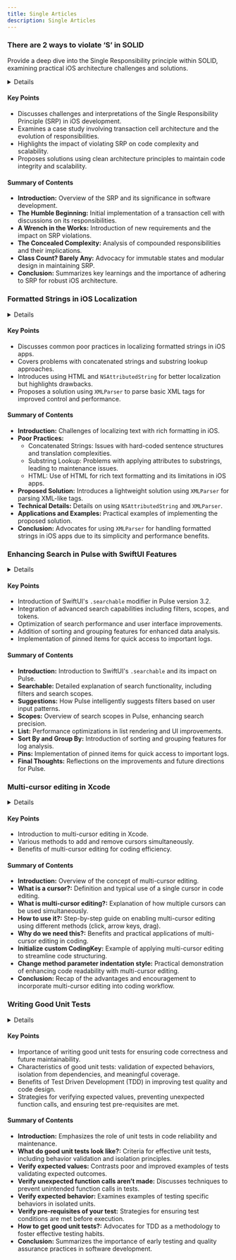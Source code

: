 ```yaml
---
title: Single Articles
description: Single Articles
---
```


### There are 2 ways to violate ‘S’ in SOLID

Provide a deep dive into the Single Responsibility principle within SOLID, examining practical iOS architecture challenges and solutions.

<details>
**URL:** [https://isaac-weisberg.medium.com/there-are-2-ways-to-violate-s-in-solid-9c327e7e4b40](https://isaac-weisberg.medium.com/there-are-2-ways-to-violate-s-in-solid-9c327e7e4b40)

**Published:** Apr 30, 2021  
**Last Updated:** Apr 30, 2021

**Author:** Isaac Weisberg

**Tags:**  
`SOLID`, `iOS development`, `architecture`, `clean code`, `Single Responsibility Principle`

</details>

#### Key Points
- Discusses challenges and interpretations of the Single Responsibility Principle (SRP) in iOS development.
- Examines a case study involving transaction cell architecture and the evolution of responsibilities.
- Highlights the impact of violating SRP on code complexity and scalability.
- Proposes solutions using clean architecture principles to maintain code integrity and scalability.

#### Summary of Contents
- **Introduction:** Overview of the SRP and its significance in software development.
- **The Humble Beginning:** Initial implementation of a transaction cell with discussions on its responsibilities.
- **A Wrench in the Works:** Introduction of new requirements and the impact on SRP violations.
- **The Concealed Complexity:** Analysis of compounded responsibilities and their implications.
- **Class Count? Barely Any:** Advocacy for immutable states and modular design in maintaining SRP.
- **Conclusion:** Summarizes key learnings and the importance of adhering to SRP for robust iOS architecture.

<LinkCard title="Read Full Article" href="https://isaac-weisberg.medium.com/there-are-2-ways-to-violate-s-in-solid-9c327e7e4b40" />

### Formatted Strings in iOS Localization

<details>
**URL:** [Formatted Strings | kean.blog](https://kean.blog/post/formatted-strings)

**Published:** November 29, 2020  
**Last Updated:** N/A

**Authors:** Alex Grebenyuk

**Tags:**  
`iOS Development`, `Localization`, `NSAttributedString`, `XMLParser`, `HTML`

</details>

#### Key Points
- Discusses common poor practices in localizing formatted strings in iOS apps.
- Covers problems with concatenated strings and substring lookup approaches.
- Introduces using HTML and `NSAttributedString` for better localization but highlights drawbacks.
- Proposes a solution using `XMLParser` to parse basic XML tags for improved control and performance.

#### Summary of Contents
- **Introduction:** Challenges of localizing text with rich formatting in iOS.
- **Poor Practices:**
  - Concatenated Strings: Issues with hard-coded sentence structures and translation complexities.
  - Substring Lookup: Problems with applying attributes to substrings, leading to maintenance issues.
  - HTML: Use of HTML for rich text formatting and its limitations in iOS apps.
- **Proposed Solution:** Introduces a lightweight solution using `XMLParser` for parsing XML-like tags.
- **Technical Details:** Details on using `NSAttributedString` and `XMLParser`.
- **Applications and Examples:** Practical examples of implementing the proposed solution.
- **Conclusion:** Advocates for using `XMLParser` for handling formatted strings in iOS apps due to its simplicity and performance benefits.

<LinkCard title="Read Full Article" href="https://kean.blog/post/formatted-strings" />

### Enhancing Search in Pulse with SwiftUI Features

<details>
**URL:** [https://kean.blog/post/pulse-search](https://kean.blog/post/pulse-search)

**Published:** January 24, 2023  
**Last Updated:** N/A

**Author:** Alex Grebenyuk

**Tags:**  
`SwiftUI`, `iOS 15`, `iOS 16`, `Pulse`, `Search`, `UI Design`

</details>

#### Key Points
- Introduction of SwiftUI's `.searchable` modifier in Pulse version 3.2.
- Integration of advanced search capabilities including filters, scopes, and tokens.
- Optimization of search performance and user interface improvements.
- Addition of sorting and grouping features for enhanced data analysis.
- Implementation of pinned items for quick access to important logs.

#### Summary of Contents
- **Introduction:** Introduction to SwiftUI's `.searchable` and its impact on Pulse.
- **Searchable:** Detailed explanation of search functionality, including filters and search scopes.
- **Suggestions:** How Pulse intelligently suggests filters based on user input patterns.
- **Scopes:** Overview of search scopes in Pulse, enhancing search precision.
- **List:** Performance optimizations in list rendering and UI improvements.
- **Sort By and Group By:** Introduction of sorting and grouping features for log analysis.
- **Pins:** Implementation of pinned items for quick access to important logs.
- **Final Thoughts:** Reflections on the improvements and future directions for Pulse.

<LinkCard title="Read Full Article" href="https://kean.blog/post/pulse-search" />

### Multi-cursor editing in Xcode

<details>
**URL:** [Multi-cursor editing in Xcode](https://sarunw.com/posts/multi-cursor-editing-in-xcode/)

**Published:** 11 Nov 2020  
**Last Updated:** 11 Nov 2020

**Authors:** `Sarun Wongpatcharapakorn`

**Tags:**  
`Xcode`, `Workflow`
</details>

#### Key Points
- Introduction to multi-cursor editing in Xcode.
- Various methods to add and remove cursors simultaneously.
- Benefits of multi-cursor editing for coding efficiency.

#### Summary of Contents
- **Introduction:** Overview of the concept of multi-cursor editing.
- **What is a cursor?:** Definition and typical use of a single cursor in code editing.
- **What is multi-cursor editing?:** Explanation of how multiple cursors can be used simultaneously.
- **How to use it?:** Step-by-step guide on enabling multi-cursor editing using different methods (click, arrow keys, drag).
- **Why do we need this?:** Benefits and practical applications of multi-cursor editing in coding.
- **Initialize custom CodingKey:** Example of applying multi-cursor editing to streamline code structuring.
- **Change method parameter indentation style:** Practical demonstration of enhancing code readability with multi-cursor editing.
- **Conclusion:** Recap of the advantages and encouragement to incorporate multi-cursor editing into coding workflow.

<LinkCard title="Read Full Article" href="https://sarunw.com/posts/multi-cursor-editing-in-xcode/" />

### Writing Good Unit Tests

<details>
**URL:** [Writing good unit tests](https://blog.devgenius.io/writing-good-unit-tests-2158be9ee82d)

**Published:** Oct 17, 2023  
**Last Updated:** N/A

**Authors:** `Chris Mash`

**Tags:**  
`Unit Testing`, `Software Development`, `Test Driven Development`, `TDD`
</details>

#### Key Points
- Importance of writing good unit tests for ensuring code correctness and future maintainability.
- Characteristics of good unit tests: validation of expected behaviors, isolation from dependencies, and meaningful coverage.
- Benefits of Test Driven Development (TDD) in improving test quality and code design.
- Strategies for verifying expected values, preventing unexpected function calls, and ensuring test pre-requisites are met.

#### Summary of Contents
- **Introduction:** Emphasizes the role of unit tests in code reliability and maintenance.
- **What do good unit tests look like?:** Criteria for effective unit tests, including behavior validation and isolation principles.
- **Verify expected values:** Contrasts poor and improved examples of tests validating expected outcomes.
- **Verify unexpected function calls aren’t made:** Discusses techniques to prevent unintended function calls in tests.
- **Verify expected behavior:** Examines examples of testing specific behaviors in isolated units.
- **Verify pre-requisites of your test:** Strategies for ensuring test conditions are met before execution.
- **How to get good unit tests?:** Advocates for TDD as a methodology to foster effective testing habits.
- **Conclusion:** Summarizes the importance of early testing and quality assurance practices in software development.

<LinkCard title="Read Full Article" href="https://blog.devgenius.io/writing-good-unit-tests-2158be9ee82d" />

